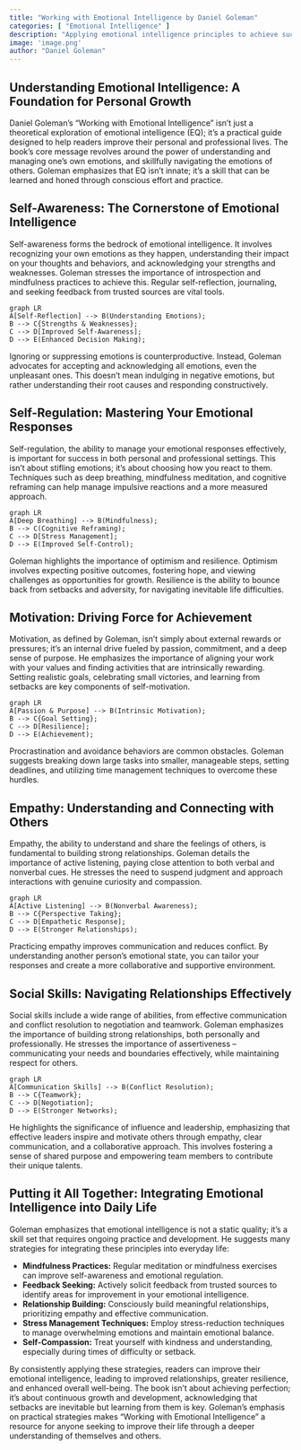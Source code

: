 ```yaml
---
title: "Working with Emotional Intelligence by Daniel Goleman"
categories: [ "Emotional Intelligence" ]
description: "Applying emotional intelligence principles to achieve success in the workplace"
image: 'image.png'
author: "Daniel Goleman"
---
```

## Understanding Emotional Intelligence: A Foundation for Personal Growth

Daniel Goleman's "Working with Emotional Intelligence" isn't just a theoretical exploration of emotional intelligence (EQ); it's a practical guide designed to help readers improve their personal and professional lives. The book's core message revolves around the power of understanding and managing one's own emotions, and skillfully navigating the emotions of others. Goleman emphasizes that EQ isn't innate; it's a skill that can be learned and honed through conscious effort and practice.

## Self-Awareness: The Cornerstone of Emotional Intelligence

Self-awareness forms the bedrock of emotional intelligence. It involves recognizing your own emotions as they happen, understanding their impact on your thoughts and behaviors, and acknowledging your strengths and weaknesses. Goleman stresses the importance of introspection and mindfulness practices to achieve this.  Regular self-reflection, journaling, and seeking feedback from trusted sources are vital tools.

```mermaid
graph LR
A[Self-Reflection] --> B(Understanding Emotions);
B --> C{Strengths & Weaknesses};
C --> D[Improved Self-Awareness];
D --> E(Enhanced Decision Making);
```

Ignoring or suppressing emotions is counterproductive. Instead, Goleman advocates for accepting and acknowledging all emotions, even the unpleasant ones. This doesn't mean indulging in negative emotions, but rather understanding their root causes and responding constructively.

## Self-Regulation: Mastering Your Emotional Responses

Self-regulation, the ability to manage your emotional responses effectively, is important for success in both personal and professional settings. This isn't about stifling emotions; it's about choosing how you react to them. Techniques such as deep breathing, mindfulness meditation, and cognitive reframing can help manage impulsive reactions and a more measured approach.

```mermaid
graph LR
A[Deep Breathing] --> B(Mindfulness);
B --> C(Cognitive Reframing);
C --> D[Stress Management];
D --> E(Improved Self-Control);
```

Goleman highlights the importance of optimism and resilience. Optimism involves expecting positive outcomes, fostering hope, and viewing challenges as opportunities for growth. Resilience is the ability to bounce back from setbacks and adversity, for navigating inevitable life difficulties.


## Motivation: Driving Force for Achievement

Motivation, as defined by Goleman, isn't simply about external rewards or pressures; it's an internal drive fueled by passion, commitment, and a deep sense of purpose.  He emphasizes the importance of aligning your work with your values and finding activities that are intrinsically rewarding.  Setting realistic goals, celebrating small victories, and learning from setbacks are key components of self-motivation.

```mermaid
graph LR
A[Passion & Purpose] --> B(Intrinsic Motivation);
B --> C{Goal Setting};
C --> D[Resilience];
D --> E(Achievement);
```

Procrastination and avoidance behaviors are common obstacles. Goleman suggests breaking down large tasks into smaller, manageable steps, setting deadlines, and utilizing time management techniques to overcome these hurdles.

## Empathy: Understanding and Connecting with Others

Empathy, the ability to understand and share the feelings of others, is fundamental to building strong relationships. Goleman details the importance of active listening, paying close attention to both verbal and nonverbal cues. He stresses the need to suspend judgment and approach interactions with genuine curiosity and compassion.

```mermaid
graph LR
A[Active Listening] --> B(Nonverbal Awareness);
B --> C{Perspective Taking};
C --> D[Empathetic Response];
D --> E(Stronger Relationships);
```

Practicing empathy improves communication and reduces conflict. By understanding another person's emotional state, you can tailor your responses and create a more collaborative and supportive environment.

## Social Skills: Navigating Relationships Effectively

Social skills include a wide range of abilities, from effective communication and conflict resolution to negotiation and teamwork. Goleman emphasizes the importance of building strong relationships, both personally and professionally. He stresses the importance of assertiveness – communicating your needs and boundaries effectively, while maintaining respect for others.

```mermaid
graph LR
A[Communication Skills] --> B(Conflict Resolution);
B --> C{Teamwork};
C --> D[Negotiation];
D --> E(Stronger Networks);
```

He highlights the significance of influence and leadership, emphasizing that effective leaders inspire and motivate others through empathy, clear communication, and a collaborative approach.  This involves fostering a sense of shared purpose and empowering team members to contribute their unique talents.

## Putting it All Together:  Integrating Emotional Intelligence into Daily Life

Goleman emphasizes that emotional intelligence is not a static quality; it's a skill set that requires ongoing practice and development.  He suggests many strategies for integrating these principles into everyday life:

* **Mindfulness Practices:** Regular meditation or mindfulness exercises can improve self-awareness and emotional regulation.
* **Feedback Seeking:**  Actively solicit feedback from trusted sources to identify areas for improvement in your emotional intelligence.
* **Relationship Building:** Consciously build meaningful relationships, prioritizing empathy and effective communication.
* **Stress Management Techniques:**  Employ stress-reduction techniques to manage overwhelming emotions and maintain emotional balance.
* **Self-Compassion:**  Treat yourself with kindness and understanding, especially during times of difficulty or setback.

By consistently applying these strategies, readers can improve their emotional intelligence, leading to improved relationships, greater resilience, and enhanced overall well-being. The book isn't about achieving perfection; it's about continuous growth and development, acknowledging that setbacks are inevitable but learning from them is key. Goleman's emphasis on practical strategies makes "Working with Emotional Intelligence" a resource for anyone seeking to improve their life through a deeper understanding of themselves and others.


